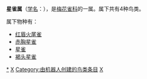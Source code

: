 {{Automatic Taxobox
| taxon = Neochmia
| authority = [[约翰·爱德华·格雷|Gray]], 1849
| image = Redbrowedfiretail.jpg
| image_caption = ''Neochmia temporalis''
| subdivision_ranks = [[物种|种]]
| subdivision = 见正文
}}

'''星雀属'''（[[学名|学名]]：{{lang|la|''Neochmia''}}），是[[梅花雀科|梅花雀科]]的一属。属下共有4种鸟类。

属下物种有：
* [[红眉火尾雀|红眉火尾雀]] {{lang|la|''Neochmia temporalis''}}
* [[赤胸星雀|赤胸星雀]] {{lang|la|''Neochmia phaeton''}}
* [[星雀|星雀]] {{lang|la|''Neochmia ruficauda''}}
* [[褐头星雀|褐头星雀]] {{lang|la|''Neochmia modesta''}}

{{Taxonbar}}
[[Category:星雀属|*]]
[[Category:梅花雀科|X]]
[[Category:由机器人创建的鸟类条目|Category:由机器人创建的鸟类条目]]
[[Category:_1849年描述的分类群|X]]